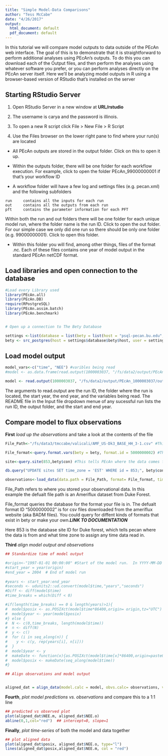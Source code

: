 ```yaml
---
title: "Simple Model-Data Comparisons"
author: "Tess McCabe"
date: "4/26/2017"
output:
  html_document: default
  pdf_document: default
---
```



In this tutorial we will compare model outputs to data outside of the PEcAn web interface. The goal of this is to demonstrate that it is straightforward to perform additional analyses using PEcAn’s outputs. To do this you can download each of the Output files, and then perform the analyses using whatever software you prefer, or you can perform analyses directly on the PEcAn server itself. Here we’ll be analyzing model outputs in R using a browser-based version of RStudio that’s installed on the server

## Starting RStudio Server

1. Open RStudio Server in a new window at **URL/rstudio** 
 
2.	The username is carya and the password is illinois.

3.	To open a new R script click File > New File > R Script

4.	Use the Files browser on the lower right pane to find where your run(s) are located

  + All PEcAn outputs are stored in the output folder. Click on this to open it up.

  + Within the outputs folder, there will be one folder for each workflow execution. For example, click to open the folder PEcAn_99000000001 if that’s your workflow ID

  + A workflow folder will have a few log and settings files (e.g. pecan.xml) and the following subfolders

```  
run		contains all the inputs for each run
out		contains all the outputs from each run
pft		contains the parameter information for each PFT
```

Within both the run and out folders there will be one folder for each unique model run, where the folder name is the run ID. Click to open the out folder. For our simple case we only did one run so there should be only one folder (e.g. 99000000001). Click to open this folder.

  + Within this folder you will find, among other things, files of the format <year>.nc. Each of these files contains one year of model output in the standard PEcAn netCDF format.

## Load libraries and open connection to the database

```r
#Load every Library used
library(PEcAn.all)
library(PEcAn.DB)
require(RPostgreSQL)
library(PEcAn.assim.batch)
library(PEcAn.benchmark)


# Open up a connection to The Bety Database

settings <-list(database = list(bety = list(host = "psql-pecan.bu.edu", driver = "PostgreSQL", user = "bety", dbname = "bety", password = "bety")))
bety <- src_postgres(host = settings$database$bety$host, user = settings$database$bety$user, password = settings$database$bety$password, dbname = settings$database$bety$dbname)

```



## Load model output

```r
model_vars<-c("time", "NEE") #varibles being read
#model <- as.data.frame(read.output(1000003037, "/fs/data2/output/PEcAn_1000003037/out/1000473575" ,1997,2004,model_vars))

model <- read.output(1000003037, "/fs/data2/output/PEcAn_1000003037/out/1000473575" ,start.year=1997,end.year=2004,model_vars,dataframe=TRUE)
```

The arguments to read.output are the run ID, the folder where the run is located, the start year, the end year, and the variables being read. The README file in the Input file dropdown menue of any sucessful run lists the run ID, the output folder, and the start and end year. 

##	Compare model to flux observations

**First** _load up the observations_ and take a look at the contents of the file


```r

File_Path<-"/fs/data3/tmccabe/valicali/AMF_US-Dk3_BASE_HH_3-1.csv" #This is a path to where the observations are stored. 

File_format<-query.format.vars(bety = bety, format.id = 5000000002) #This matches the file with a premade "format" or a template that describes how the information in the file is organized

site<-query.site(853,bety$con) #This tells PEcAn where the data comes from

db.query("UPDATE sites SET time_zone = 'EST' WHERE id = 853;", bety$con) #This gives the correct version of the time zone of the site. 

observations<-load_data(data.path = File_Path, format= File_format, time.row = File_format$time.row, site = site) #This will throw an error that not all of the units can be converted. That's ok, as the units of the varibles of interest (NEE) are being converted. 
```

File_Path refers to where you stored your observational data. In this example the defualt file path is an Ameriflux dataset from Duke Forest. 

File_format queries the database for the format your file is in. The defualt format ID "5000000002" is for csv files downloaded from the ameriflux website (aka BADM files).
You could query for diffent kinds of formats that exist in bety or make your own.***LINK TO DOCUMENTATION***

Here 853 is the database site ID for Duke forest, which tells pecan where the data is from and what time zone to assign any time data read in. 

**Third** _align model output and observations_

```r
## Standardize time of model output

#origin<-"1997-01-01 00:00:00" #Start of the model run.  In YYYY-MM-DD hh:mm:ss format
#start_year = year(origin)
#end_year = 2004  # End of model run
  
#years <- start_year:end_year
#seconds <- udunits2::ud.convert(model$time,"years","seconds")
#Diff <- diff(model$time)
#time_breaks = which(Diff < 0)

#if(length(time_breaks) == 0 & length(years)>1){
#  model$posix <- as.POSIXct(model$time*86400,origin= origin,tz="UTC")
#  model$year <- year(model$posix)
#} else {
#  N <- c(0,time_breaks, length(model$time))
#  n <- diff(N)
#  y <- c()
#  for (i in seq_along(n)) {
#    y <- c(y, rep(years[i], n[i]))
#  }
#  model$year <- y
#  makeDate <- function(x){as.POSIXct(model$time[x]*86400,origin=paste0(model$year[x],"-01-01"),tz="UTC"#)}
#  model$posix <- makeDate(seq_along(model$time))
#}

## Align observations and model output


aligned_dat = align_data(model.calc = model, obvs.calc= observations, var =as.character(c("NEE")) , start_year =start_year, end_year = end_year, align_method ="mean_over_larger_timestep")


```

**Fourth**, _plot model predictions vs. observations_ and compare this to a 1:1 line 

```r
## predicted vs observed plot
plot(aligned_dat$NEE.m, aligned_dat$NEE.o)
abline(0,1,col="red")  ## intercept=0, slope=1
```


**Finally**, _plot time-series_ of both the model and data together

```r
## plot aligned data
plot(aligned_dat$posix, aligned_dat$NEE.o, type="l")
lines(aligned_dat$posix,aligned_dat$NEE.m, col = "red")

```
